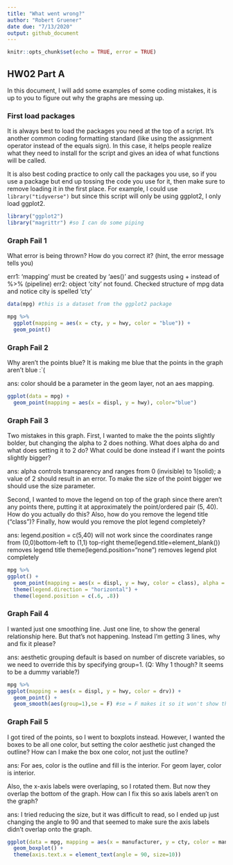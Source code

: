 ---
title: "What went wrong?"
author: "Robert Gruener"
date due: "7/13/2020"
output: github_document
---

```{r setup, include=TRUE}
knitr::opts_chunk$set(echo = TRUE, error = TRUE)
```

## HW02 Part A

In this document, I will add some examples of some coding mistakes, it is up to you to figure out why the graphs are messing up. 

### First load packages

It is always best to load the packages you need at the top of a script. It's another common coding formatting standard (like using the assignment operator instead of the equals sign). In this case, it helps people realize what they need to install for the script and gives an idea of what functions will be called. 

It is also best coding practice to only call the packages you use, so if you use a package but end up tossing the code you use for it, then make sure to remove loading it in the first place. For example, I could use `library("tidyverse")` but since this script will only be using ggplot2, I only load ggplot2.

```{r load libraries}
library("ggplot2")
library("magrittr") #so I can do some piping
```


### Graph Fail 1

What error is being thrown? How do you correct it? (hint, the error message tells you)

err1: 'mapping' must be created by 'aes()' and suggests using + instead of %>% (pipeline)
err2: object 'city' not found. Checked structure of mpg data and notice city is spelled 'cty'

```{r}
data(mpg) #this is a dataset from the ggplot2 package

mpg %>%
  ggplot(mapping = aes(x = cty, y = hwy, color = "blue")) + 
  geom_point()

```

### Graph Fail 2
Why aren't the points blue? It is making me blue that the points in the graph aren't blue :`(

ans: color should be a parameter in the geom layer, not an aes mapping.
```{r}
ggplot(data = mpg) + 
  geom_point(mapping = aes(x = displ, y = hwy), color="blue")

```



### Graph Fail 3
Two mistakes in this graph. First, I wanted to make the the points slightly bolder, but changing the alpha to 2 does nothing. What does alpha do and what does setting it to 2 do? What could be done instead if I want the points slightly bigger? 

ans: alpha controls transparency and ranges from 0 (invisible) to 1(solid); a value of 2 should result in an error. To make the size of the point bigger we should use the size parameter.

Second, I wanted to move the legend on top of the graph since there aren't any points there, putting it at approximately the point/ordered pair (5, 40). How do you actually do this? Also, how do you remove the legend title ("class")? Finally, how would you remove the plot legend completely?

ans:  legend.position = c(5,40) will not work since the coordinates range from (0,0)bottom-left to (1,1) top-right
      theme(legend.title=element_blank()) removes legend title
      theme(legend.position="none") removes legend plot completely
```{r}
mpg %>% 
ggplot() + 
  geom_point(mapping = aes(x = displ, y = hwy, color = class), alpha = 1, size=3) + 
  theme(legend.direction = "horizontal") + 
  theme(legend.position = c(.6, .8)) 
```

### Graph Fail 4
I wanted just one smoothing line. Just one line, to show the general relationship here. But that's not happening. Instead I'm getting 3 lines, why and fix it please?

ans: aesthetic grouping default is based on number of discrete variables, so we need to override this by specifying group=1. (Q: Why 1 though? It seems to be a dummy variable?)

```{r}
mpg %>% 
ggplot(mapping = aes(x = displ, y = hwy, color = drv)) + 
  geom_point() + 
  geom_smooth(aes(group=1),se = F) #se = F makes it so it won't show the error in the line of fit
```

### Graph Fail 5
I got tired of the points, so I went to boxplots instead. However, I wanted the boxes to be all one color, but setting the color aesthetic just changed the outline? How can I make the box one color, not just the outline? 

ans: For aes, color is the outline and fill is the interior. For geom layer, color is interior.

Also, the x-axis labels were overlaping, so I rotated them. But now they overlap the bottom of the graph. How can I fix this so axis labels aren't on the graph?

ans: I tried reducing the size, but it was difficult to read, so I ended up just changing the angle to 90 and that seemed to make sure the axis labels didn't overlap onto the graph. 

```{r}
ggplot(data = mpg, mapping = aes(x = manufacturer, y = cty, color = manufacturer, fill = manufacturer)) + 
  geom_boxplot() + 
  theme(axis.text.x = element_text(angle = 90, size=10))
```



